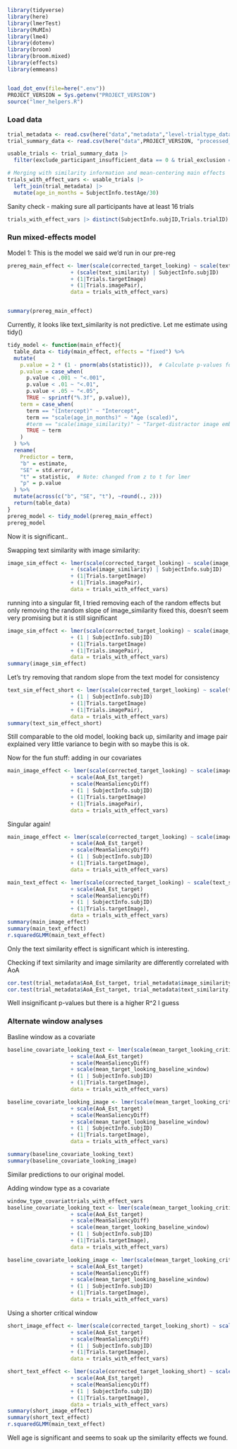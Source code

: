 ```r
library(tidyverse)
library(here)
library(lmerTest)
library(MuMIn)
library(lme4)
library(dotenv)
library(broom)
library(broom.mixed)
library(effects)
library(emmeans)


load_dot_env(file=here(".env"))
PROJECT_VERSION = Sys.getenv("PROJECT_VERSION")
source("lmer_helpers.R")
```

### Load data
```r
trial_metadata <- read.csv(here("data","metadata","level-trialtype_data.csv"))
trial_summary_data <- read.csv(here("data",PROJECT_VERSION, "processed_data","level-trials_data.csv"))

usable_trials <- trial_summary_data |>
  filter(exclude_participant_insufficient_data == 0 & trial_exclusion == 0 & exclude_participant == 0) 

# Merging with similarity information and mean-centering main effects
trials_with_effect_vars <- usable_trials |>
  left_join(trial_metadata) |>
  mutate(age_in_months = SubjectInfo.testAge/30)
```
Sanity check - making sure all participants have at least 16 trials
```r
trials_with_effect_vars |> distinct(SubjectInfo.subjID,Trials.trialID) |> summarize(n=n(),.by=SubjectInfo.subjID) |> filter(n < 20)
```

### Run mixed-effects model
Model 1: This is the model we said we'd run in our pre-reg
```r
prereg_main_effect <- lmer(scale(corrected_target_looking) ~ scale(text_similarity)*scale(age_in_months)
                    + (scale(text_similarity) | SubjectInfo.subjID)
                    + (1|Trials.targetImage) 
                    + (1|Trials.imagePair), 
                    data = trials_with_effect_vars)


summary(prereg_main_effect)
```
Currently, it looks like text_similarity is not predictive. Let me estimate using tidy()
```r
tidy_model <- function(main_effect){
  table_data <- tidy(main_effect, effects = "fixed") %>%
  mutate(
    p.value = 2 * (1 - pnorm(abs(statistic))),  # Calculate p-values for lmer
    p.value = case_when(
      p.value < .001 ~ "<.001", 
      p.value < .01 ~ "<.01",
      p.value < .05 ~ "<.05",
      TRUE ~ sprintf("%.3f", p.value)),
    term = case_when(
      term == "(Intercept)" ~ "Intercept",
      term == "scale(age_in_months)" ~ "Age (scaled)",
      #term == "scale(image_similarity)" ~ "Target-distractor image embedding similarity (scaled)",
      TRUE ~ term
    )
  ) %>%
  rename(
    Predictor = term,
    "b" = estimate,
    "SE" = std.error,
    "t" = statistic,  # Note: changed from z to t for lmer
    "p" = p.value
  ) %>%
  mutate(across(c("b", "SE", "t"), ~round(., 2)))
  return(table_data)
}
prereg_model <- tidy_model(prereg_main_effect)
prereg_model
```
Now it is significant..

Swapping text similarity with image similarity:
```r
image_sim_effect <- lmer(scale(corrected_target_looking) ~ scale(image_similarity)*scale(age_in_months)
                    + (scale(image_similarity) | SubjectInfo.subjID)
                    + (1|Trials.targetImage) 
                    + (1|Trials.imagePair), 
                    data = trials_with_effect_vars)
```
running into a singular fit, I tried removing each of the random effects but only removing the random slope of image_similarity fixed this, doesn't seem very promising but it is still significant
```r
image_sim_effect <- lmer(scale(corrected_target_looking) ~ scale(image_similarity)*scale(age_in_months)
                    + (1 | SubjectInfo.subjID)
                    + (1|Trials.targetImage) 
                    + (1|Trials.imagePair), 
                    data = trials_with_effect_vars)
summary(image_sim_effect)
```
Let's try removing that random slope from the text model for consistency
```r
text_sim_effect_short <- lmer(scale(corrected_target_looking) ~ scale(text_similarity)*scale(age_in_months)
                    + (1 | SubjectInfo.subjID)
                    + (1|Trials.targetImage) 
                    + (1|Trials.imagePair), 
                    data = trials_with_effect_vars)
summary(text_sim_effect_short)
```
Still comparable to the old model, looking back up, similarity and image pair explained very little variance to begin with so maybe this is ok.

Now for the fun stuff: adding in our covariates
```r
main_image_effect <- lmer(scale(corrected_target_looking) ~ scale(image_similarity)*scale(age_in_months)
                    + scale(AoA_Est_target)
                    + scale(MeanSaliencyDiff)
                    + (1 | SubjectInfo.subjID) 
                    + (1|Trials.targetImage)
                    + (1|Trials.imagePair), 
                    data = trials_with_effect_vars)
```
Singular again!

```r
main_image_effect <- lmer(scale(corrected_target_looking) ~ scale(image_similarity)*scale(age_in_months)
                    + scale(AoA_Est_target)
                    + scale(MeanSaliencyDiff)
                    + (1 | SubjectInfo.subjID) 
                    + (1|Trials.targetImage), 
                    data = trials_with_effect_vars)

main_text_effect <- lmer(scale(corrected_target_looking) ~ scale(text_similarity)*scale(age_in_months)
                    + scale(AoA_Est_target)
                    + scale(MeanSaliencyDiff)
                    + (1 | SubjectInfo.subjID) 
                    + (1|Trials.targetImage), 
                    data = trials_with_effect_vars)
summary(main_image_effect)
summary(main_text_effect)
r.squaredGLMM(main_text_effect)
```
Only the text similarity effect is significant which is interesting.

Checking if text similarity and image similarity are differently correlated with AoA
```r
cor.test(trial_metadata$AoA_Est_target, trial_metadata$image_similarity)
cor.test(trial_metadata$AoA_Est_target, trial_metadata$text_similarity)
```
Well insignificant p-values but there is a higher R^2 I guess

### Alternate window analyses

Basline window as a covariate
```r
baseline_covariate_looking_text <- lmer(scale(mean_target_looking_critical_window) ~ scale(age_in_months)*scale(text_similarity)
                    + scale(AoA_Est_target)
                    + scale(MeanSaliencyDiff)
                    + scale(mean_target_looking_baseline_window)
                    + (1 | SubjectInfo.subjID) 
                    + (1|Trials.targetImage), 
                    data = trials_with_effect_vars)

baseline_covariate_looking_image <- lmer(scale(mean_target_looking_critical_window) ~ scale(age_in_months)*scale(image_similarity)
                    + scale(AoA_Est_target)
                    + scale(MeanSaliencyDiff)
                    + scale(mean_target_looking_baseline_window)
                    + (1 | SubjectInfo.subjID) 
                    + (1|Trials.targetImage), 
                    data = trials_with_effect_vars)

summary(baseline_covariate_looking_text)
summary(baseline_covariate_looking_image)
```
Similar predictions to our original model.

Adding window type as a covariate
```r
window_type_covariattrials_with_effect_vars
baseline_covariate_looking_text <- lmer(scale(mean_target_looking_critical_window) ~ scale(age_in_months)*scale(text_similarity)
                    + scale(AoA_Est_target)
                    + scale(MeanSaliencyDiff)
                    + scale(mean_target_looking_baseline_window)
                    + (1 | SubjectInfo.subjID) 
                    + (1|Trials.targetImage), 
                    data = trials_with_effect_vars)

baseline_covariate_looking_image <- lmer(scale(mean_target_looking_critical_window) ~ scale(age_in_months)*scale(image_similarity)
                    + scale(AoA_Est_target)
                    + scale(MeanSaliencyDiff)
                    + scale(mean_target_looking_baseline_window)
                    + (1 | SubjectInfo.subjID) 
                    + (1|Trials.targetImage), 
                    data = trials_with_effect_vars)

```

Using a shorter critical window
```r
short_image_effect <- lmer(scale(corrected_target_looking_short) ~ scale(image_similarity)*scale(age_in_months)
                    + scale(AoA_Est_target)
                    + scale(MeanSaliencyDiff)
                    + (1 | SubjectInfo.subjID) 
                    + (1|Trials.targetImage), 
                    data = trials_with_effect_vars)

short_text_effect <- lmer(scale(corrected_target_looking_short) ~ scale(text_similarity)*scale(age_in_months)
                    + scale(AoA_Est_target)
                    + scale(MeanSaliencyDiff)
                    + (1 | SubjectInfo.subjID) 
                    + (1|Trials.targetImage), 
                    data = trials_with_effect_vars)
summary(short_image_effect)
summary(short_text_effect)
r.squaredGLMM(main_text_effect)
```
Well age is significant and seems to soak up the similarity effects we found.

